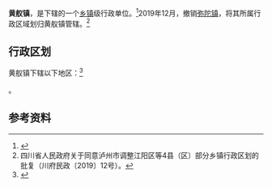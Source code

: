 {{中国乡级行政区|51/05/02/103/000
| 政府驻地 = 金酒路69号
| 电话区号 = 830
}}

'''黄舣镇'''，是{{PRC admin/fullname|51/05/02/103/000|3}}下辖的一个[[乡镇|乡镇]]级行政单位。<ref>{{PRC admin/ref sgc|{{PRC admin/parent|51/05/02/103/000}}}}</ref>2019年12月，撤销[[弥陀镇|弥陀镇]]，将其所属行政区域划归黄舣镇管辖。<ref>四川省人民政府关于同意泸州市调整江阳区等4县（区）部分乡镇行政区划的批复（川府民政〔2019〕12号）。</ref>

== 行政区划 ==

黄舣镇下辖以下地区：<ref>{{PRC admin/ref sgc|51/05/02/103/000}}</ref>

{{PRC admin/children|51/05/02/103/000}}。

== 参考资料 ==

{{reflist}}

{{PRC admin/navcat|51/05/02/103/000}}